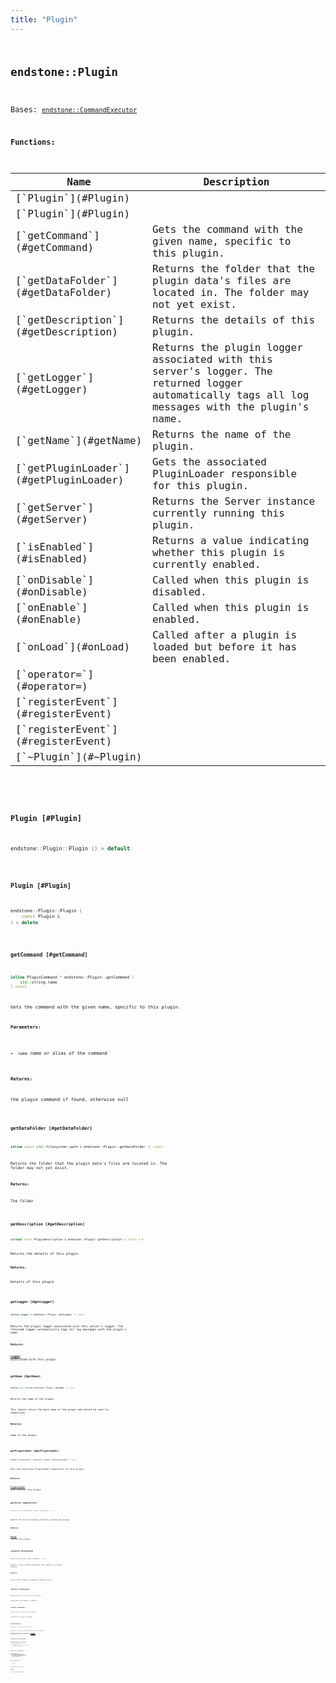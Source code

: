 ```yaml
---
title: "Plugin"
---
```


## <code className="doc-symbol doc-symbol-class"/> endstone::Plugin

Bases: [`endstone::CommandExecutor`](classendstone_1_1_command_executor.md)
















**Functions:**

<table>
<thead>
   <tr>
      <th>Name</th>
      <th>Description</th>
   </tr>
</thead>
<tbody>
<tr key="classendstone_1_1_plugin_1a3c48f15bc7bddcfd3eb0c8ce149a367e">
    <td>[`Plugin`](#Plugin)</td>
    <td></td>
</tr>
<tr key="classendstone_1_1_plugin_1a3d1347124cfe422d926f187324bf8607">
    <td>[`Plugin`](#Plugin)</td>
    <td></td>
</tr>
<tr key="classendstone_1_1_plugin_1ade724d92b6cebdf4c11d3a4c04e3f49f">
    <td>[`getCommand`](#getCommand)</td>
    <td>Gets the command with the given name, specific to this plugin.</td>
</tr>
<tr key="classendstone_1_1_plugin_1a3181846afa77e1801c009aa535b25ea0">
    <td>[`getDataFolder`](#getDataFolder)</td>
    <td>Returns the folder that the plugin data's files are located in. The folder may not yet exist.</td>
</tr>
<tr key="classendstone_1_1_plugin_1afbb41d0901dc0ba90e6f07e33f1222ea">
    <td>[`getDescription`](#getDescription)</td>
    <td>Returns the details of this plugin.</td>
</tr>
<tr key="classendstone_1_1_plugin_1a0d49600964b786ccf286a80537c14882">
    <td>[`getLogger`](#getLogger)</td>
    <td>Returns the plugin logger associated with this server's logger. The returned logger automatically tags all log messages with the plugin's name.</td>
</tr>
<tr key="classendstone_1_1_plugin_1a75894467827c57e62d03f491428a1852">
    <td>[`getName`](#getName)</td>
    <td>Returns the name of the plugin.</td>
</tr>
<tr key="classendstone_1_1_plugin_1ad3c9fb3cfbdc03ca2f00ebf34aa4ef1e">
    <td>[`getPluginLoader`](#getPluginLoader)</td>
    <td>Gets the associated PluginLoader responsible for this plugin.</td>
</tr>
<tr key="classendstone_1_1_plugin_1aa828bda3cbb3f880d2a67b93545957eb">
    <td>[`getServer`](#getServer)</td>
    <td>Returns the Server instance currently running this plugin.</td>
</tr>
<tr key="classendstone_1_1_plugin_1ab06a53213e2521dd7d2cde4a260f80f4">
    <td>[`isEnabled`](#isEnabled)</td>
    <td>Returns a value indicating whether this plugin is currently enabled.</td>
</tr>
<tr key="classendstone_1_1_plugin_1aadd23b4ac5c6603e6961728d6586b121">
    <td>[`onDisable`](#onDisable)</td>
    <td>Called when this plugin is disabled.</td>
</tr>
<tr key="classendstone_1_1_plugin_1ae2a98beb4cfdc042da7e0d7ed0cd5856">
    <td>[`onEnable`](#onEnable)</td>
    <td>Called when this plugin is enabled.</td>
</tr>
<tr key="classendstone_1_1_plugin_1af5d90225a0057bf88d97144acfae2ff4">
    <td>[`onLoad`](#onLoad)</td>
    <td>Called after a plugin is loaded but before it has been enabled.</td>
</tr>
<tr key="classendstone_1_1_plugin_1a61d1196288528c00e56ba09566293a7f">
    <td>[`operator=`](#operator=)</td>
    <td></td>
</tr>
<tr key="classendstone_1_1_plugin_1ae552be9edf85435a6b70361de0f0c133">
    <td>[`registerEvent`](#registerEvent)</td>
    <td></td>
</tr>
<tr key="classendstone_1_1_plugin_1a5a480b1117f2d8459e4923e1808f1239">
    <td>[`registerEvent`](#registerEvent)</td>
    <td></td>
</tr>
<tr key="classendstone_1_1_plugin_1abe4e7cd4f32eb0e744f8df2850391dfc">
    <td>[`~Plugin`](#~Plugin)</td>
    <td></td>
</tr>
</tbody>
</table>

### <code className="doc-symbol doc-symbol-function"/> Plugin [#Plugin]

```cpp
endstone::Plugin::Plugin () = default
```


### <code className="doc-symbol doc-symbol-function"/> Plugin [#Plugin]

```cpp
endstone::Plugin::Plugin (
    const Plugin &
) = delete
```


### <code className="doc-symbol doc-symbol-function"/> getCommand [#getCommand]

```cpp
inline PluginCommand * endstone::Plugin::getCommand (
    std::string name
) const
```

Gets the command with the given name, specific to this plugin.



**Parameters:**


* `name` name or alias of the command 



**Returns:**

the plugin command if found, otherwise null 





        
### <code className="doc-symbol doc-symbol-function"/> getDataFolder [#getDataFolder]

```cpp
inline const std::filesystem::path & endstone::Plugin::getDataFolder () const
```

Returns the folder that the plugin data's files are located in. The folder may not yet exist.



**Returns:**

The folder 





        
### <code className="doc-symbol doc-symbol-function"/> getDescription [#getDescription]

```cpp
virtual const PluginDescription & endstone::Plugin::getDescription () const = 0
```

Returns the details of this plugin.



**Returns:**

Details of this plugin 





        
### <code className="doc-symbol doc-symbol-function"/> getLogger [#getLogger]

```cpp
inline Logger & endstone::Plugin::getLogger () const
```

Returns the plugin logger associated with this server's logger. The returned logger automatically tags all log messages with the plugin's name.



**Returns:**

[**Logger**](classendstone_1_1_logger.md) associated with this plugin 





        
### <code className="doc-symbol doc-symbol-function"/> getName [#getName]

```cpp
inline std::string endstone::Plugin::getName () const
```

Returns the name of the plugin.

This should return the bare name of the plugin and should be used for comparison.




**Returns:**

name of the plugin 





        
### <code className="doc-symbol doc-symbol-function"/> getPluginLoader [#getPluginLoader]

```cpp
inline PluginLoader & endstone::Plugin::getPluginLoader () const
```

Gets the associated PluginLoader responsible for this plugin.



**Returns:**

[**PluginLoader**](classendstone_1_1_plugin_loader.md) that controls this plugin 





        
### <code className="doc-symbol doc-symbol-function"/> getServer [#getServer]

```cpp
inline Server & endstone::Plugin::getServer () const
```

Returns the Server instance currently running this plugin.



**Returns:**

[**Server**](classendstone_1_1_server.md) running this plugin 





        
### <code className="doc-symbol doc-symbol-function"/> isEnabled [#isEnabled]

```cpp
inline bool endstone::Plugin::isEnabled () const
```

Returns a value indicating whether this plugin is currently enabled.



**Returns:**

true if this plugin is enabled, otherwise false 





        
### <code className="doc-symbol doc-symbol-function"/> onDisable [#onDisable]

```cpp
inline virtual void endstone::Plugin::onDisable () 
```

Called when this plugin is disabled.

### <code className="doc-symbol doc-symbol-function"/> onEnable [#onEnable]

```cpp
inline virtual void endstone::Plugin::onEnable () 
```

Called when this plugin is enabled.

### <code className="doc-symbol doc-symbol-function"/> onLoad [#onLoad]

```cpp
inline virtual void endstone::Plugin::onLoad () 
```

Called after a plugin is loaded but before it has been enabled.

When multiple plugins are loaded, the [**onLoad()**](classendstone_1_1_plugin.md#function-onload) for all plugins is called before any [**onEnable()**](classendstone_1_1_plugin.md#function-onenable) is called. 


        
### <code className="doc-symbol doc-symbol-function"/> registerEvent [#registerEvent]

```cpp
template<typename EventType, typename T>
inline void endstone::Plugin::registerEvent (
    void(T::*)(EventType &) func,
    T & instance,
    EventPriority priority=EventPriority::Normal,
    bool ignore_cancelled=false
) 
```


### <code className="doc-symbol doc-symbol-function"/> registerEvent [#registerEvent]

```cpp
template<typename EventType>
inline void endstone::Plugin::registerEvent (
    std::function< void(EventType &)> func,
    EventPriority priority=EventPriority::Normal,
    bool ignore_cancelled=false
) 
```


### <code className="doc-symbol doc-symbol-function"/> setEnabled [#setEnabled]

```cpp
inline void endstone::Plugin::setEnabled (
    bool enabled
) 
```


Sets the enabled state of this plugin




**Parameters:**


* `enabled` true if enabled, otherwise false 




        